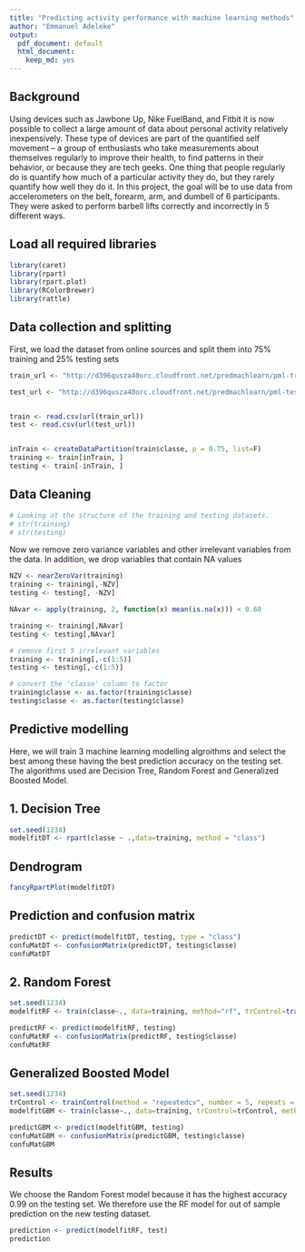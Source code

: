 ```yaml
---
title: "Predicting activity performance with machine learning methods"
author: "Emmanuel Adeleke"
output: 
  pdf_document: default
  html_document: 
    keep_md: yes
---
```


## Background

Using devices such as Jawbone Up, Nike FuelBand, and Fitbit it is now possible to collect a large amount of data about personal activity relatively inexpensively. These type of devices are part of the quantified self movement – a group of enthusiasts who take measurements about themselves regularly to improve their health, to find patterns in their behavior, or because they are tech geeks. One thing that people regularly do is quantify how much of a particular activity they do, but they rarely quantify how well they do it. In this project, the goal will be to use data from accelerometers on the belt, forearm, arm, and dumbell of 6 participants. They were asked to perform barbell lifts correctly and incorrectly in 5 different ways.

## Load all required libraries

```r
library(caret)
library(rpart)
library(rpart.plot)
library(RColorBrewer)
library(rattle)

```



## Data collection and splitting

First, we load the dataset from online sources and split them into 75% training and 25% testing sets

```r

train_url <- "http://d396qusza40orc.cloudfront.net/predmachlearn/pml-training.csv"

test_url <- "http://d396qusza40orc.cloudfront.net/predmachlearn/pml-testing.csv"


train <- read.csv(url(train_url))
test <- read.csv(url(test_url))


inTrain <- createDataPartition(train$classe, p = 0.75, list=F)
training <- train[inTrain, ]
testing <- train[-inTrain, ]

```

## Data Cleaning

```r
# Looking at the structure of the training and testing datasets. 
# str(training)
# str(testing)

```

Now we remove zero variance variables and other irrelevant variables from the data. In addition, we drop variables that contain NA values

```r

NZV <- nearZeroVar(training)
training <- training[,-NZV]
testing <- testing[, -NZV]

NAvar <- apply(training, 2, function(x) mean(is.na(x))) < 0.60

training <- training[,NAvar]
testing <- testing[,NAvar]

# remove first 5 irrelevant variables
training <- training[,-c(1:5)]
testing <- testing[,-c(1:5)]

# convert the 'classe' column to factor
training$classe <- as.factor(training$classe)
testing$classe <- as.factor(testing$classe)
```

## Predictive modelling

Here, we will train 3 machine learning modelling algroithms and select the best among these having the best prediction accuracy on the testing set. The algorithms used are Decision Tree, Random Forest and Generalized Boosted Model. 

## 1. Decision Tree 

```r
set.seed(1234)
modelfitDT <- rpart(classe ~ .,data=training, method = "class")
```

## Dendrogram

```r
fancyRpartPlot(modelfitDT)
```

## Prediction and confusion matrix
```r
predictDT <- predict(modelfitDT, testing, type = "class")
confuMatDT <- confusionMatrix(predictDT, testing$classe)
confuMatDT
```

## 2. Random Forest

```r
set.seed(1234)
modelfitRF <- train(classe~., data=training, method="rf", trControl=trainControl(method = "cv", number = 5, verboseIter = F))

predictRF <- predict(modelfitRF, testing)
confuMatRF <- confusionMatrix(predictRF, testing$classe)
confuMatRF


```

## Generalized Boosted Model

```r

set.seed(1234)
trControl <- trainControl(method = "repeatedcv", number = 5, repeats = 1, verboseIter = F)
modelfitGBM <- train(classe~., data=training, trControl=trControl, method="gbm", verbose=F)

predictGBM <- predict(modelfitGBM, testing)
confuMatGBM <- confusionMatrix(predictGBM, testing$classe)
confuMatGBM

```

## Results 

We choose the Random Forest model because it has the highest accuracy 0.99 on the testing set. We therefore use the RF model for out of sample prediction on the new testing dataset. 

```r
prediction <- predict(modelfitRF, test)
prediction

```

